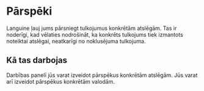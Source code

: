 # Pārspēki

Languine ļauj jums pārsniegt tulkojumus konkrētām atslēgām. Tas ir noderīgi, kad vēlaties nodrošināt, ka konkrēts tulkojums tiek izmantots noteiktai atslēgai, neatkarīgi no noklusējuma tulkojuma.

## Kā tas darbojas

Darbības panelī jūs varat izveidot pārspēkus konkrētām atslēgām. Jūs varat arī izveidot pārspēkus konkrētām valodām.